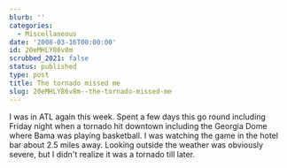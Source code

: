 ```yaml
---
blurb: ''
categories:
  - Miscellaneous
date: '2008-03-16T00:00:00'
id: 20eMHLY86v8m
scrubbed_2021: false
status: published
type: post
title: The tornado missed me
slug: 20eMHLY86v8m--the-tornado-missed-me
---
```


I was in ATL again this week. Spent a few days this go round
including Friday night when a tornado hit downtown including the
Georgia Dome where Bama was playing basketball. I was watching the
game in the hotel bar about 2.5 miles away. Looking outside the
weather was obviously severe, but I didn't realize it was a tornado
till later.
